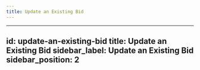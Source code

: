 ```yaml
---
title: Update an Existing Bid
---
```



---
id: update-an-existing-bid
title: Update an Existing Bid
sidebar_label: Update an Existing Bid
sidebar_position: 2
---